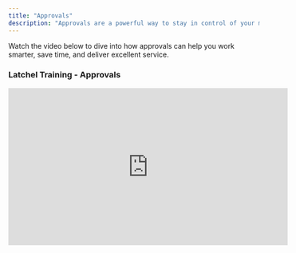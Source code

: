 ```yaml
---
title: "Approvals"
description: "Approvals are a powerful way to stay in control of your maintenance workflow while keeping things running smoothly for residents and owners. In Latchel, approvals let you decide what gets done, when, and by whom—without all the back-and-forth. Whether you're greenlighting work orders, reviewing budgets, or looping in owners for big decisions, our flexible approval settings give you the oversight you need without slowing things down. In this guide, we’ll walk you through the three types of approvals available in Latchel, how to manage them from your dashboard, and how to tailor the experience to fit your team’s workflow. We’ll also cover smart budget controls, automatic invoice approvals, and how to keep owners involved—only when you want them to be."
---
```


Watch the video below to dive into how approvals can help you work smarter, save time, and deliver excellent service.

### **Latchel Training - Approvals**

<Frame>
  <iframe width="560" height="315" src="https://www.youtube.com/embed/aV8oXtR13ZM?si=f5Vg0mVb0Okw5PzM" title="YouTube video player" frameborder="0" allow="accelerometer; autoplay; clipboard-write; encrypted-media; gyroscope; picture-in-picture; web-share" referrerpolicy="strict-origin-when-cross-origin" allowfullscreen />
</Frame>
